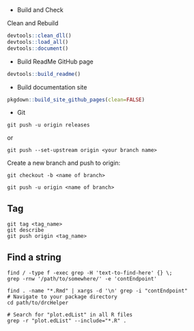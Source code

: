 - Build and Check

Clean and Rebuild

```r
devtools::clean_dll()
devtools::load_all()
devtools::document()
```


- Build ReadMe GitHub page

```r
devtools::build_readme()
```

- Build documentation site

```r
pkgdown::build_site_github_pages(clean=FALSE)
```

- Git

```
git push -u origin releases
```

or

```
git push --set-upstream origin <your branch name>
```


Create a new branch and push to origin:

```
git checkout -b <name of branch>

git push -u origin <name of branch>
```

## Tag

```
git tag <tag_name>
git describe
git push origin <tag_name>
```

## Find a string
```
find / -type f -exec grep -H 'text-to-find-here' {} \;
grep -rnw '/path/to/somewhere/' -e 'contEndpoint'

find . -name "*.Rmd" | xargs -d '\n' grep -i "contEndpoint"
# Navigate to your package directory
cd path/to/drcHelper

# Search for "plot.edList" in all R files
grep -r "plot.edList" --include="*.R" .
```
